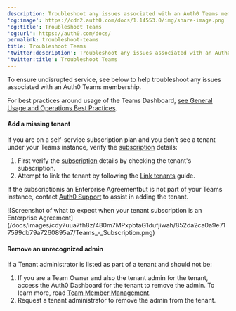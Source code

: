 ```yaml
---
description: Troubleshoot any issues associated with an Auth0 Teams membership.
'og:image': https://cdn2.auth0.com/docs/1.14553.0/img/share-image.png
'og:title': Troubleshoot Teams
'og:url': https://auth0.com/docs/
permalink: troubleshoot-teams
title: Troubleshoot Teams
'twitter:description': Troubleshoot any issues associated with an Auth0 Teams membership.
'twitter:title': Troubleshoot Teams
---
```

To ensure undisrupted service, see below to help troubleshoot any issues associated with an Auth0 Teams membership.

<Callout icon="file-lines" color="#0EA5E9" iconType="regular">

For best practices around usage of the Teams Dashboard, [see General Usage and Operations Best Practices](/docs/troubleshoot/general-usage-and-operations-best-practices).

</Callout>

#### Add a missing tenant

If you are on a self-service subscription plan and you don’t see a tenant under your Teams instance, verify the [subscription](/docs/troubleshoot/customer-support/manage-subscriptions) details:

1. First verify the [subscription](/docs/troubleshoot/customer-support/manage-subscriptions) details by checking the tenant's subscription.
2. Attempt to link the tenant by following the [Link tenants](/docs/get-started/auth0-teams/tenant-management) guide.

If the subscriptionis an Enterprise Agreementbut is not part of your Teams instance, contact [Auth0 Support](http://support.auth0.com) to assist in adding the tenant.

<Frame>![Screenshot of what to expect when your tenant subscription is an Enterprise Agreement](/docs/images/cdy7uua7fh8z/480m7MPxpbtaG1dufjiwah/852da2ca0a9e717599db79a7260895a7/Teams_-_Subscription.png)</Frame>

#### Remove an unrecognized admin

If a Tenant administrator is listed as part of a tenant and should not be:

1. If you are a Team Owner and also the tenant admin for the tenant, access the Auth0 Dashboard for the tenant to remove the admin. To learn more, read [Team Member Management](/docs/get-started/auth0-teams/team-member-management).
2. Request a tenant administrator to remove the admin from the tenant.